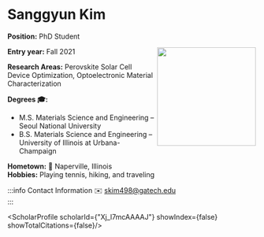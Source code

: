 


# Sanggyun Kim

**Position:** PhD Student

<img src={profImage} width="200" align="right"/> 

**Entry year:** Fall 2021<br/>

**Research Areas:** Perovskite Solar Cell Device Optimization, Optoelectronic Material Characterization

**Degrees 🎓:**
- M.S. Materials Science and Engineering – Seoul National University 
- B.S. Materials Science and Engineering – University of Illinois at Urbana-Champaign 

**Hometown:** 🏡 Naperville, Illinois<br/>
**Hobbies:** Playing tennis, hiking, and traveling

:::info Contact Information
✉️ skim498@gatech.edu <br/>
:::

<ScholarProfile scholarId={"Xj_l7mcAAAAJ"} showIndex={false} showTotalCitations={false}/>